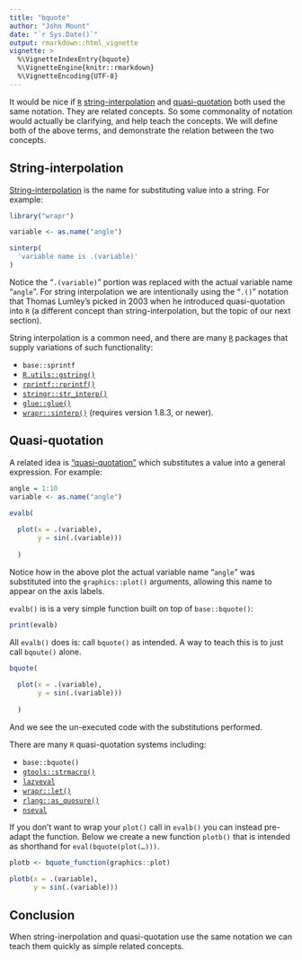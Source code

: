 ```yaml
---
title: "bquote"
author: "John Mount"
date: "`r Sys.Date()`"
output: rmarkdown::html_vignette
vignette: >
  %\VignetteIndexEntry{bquote}
  %\VignetteEngine{knitr::rmarkdown}
  %\VignetteEncoding{UTF-8}
---
```


It would be nice if [<code>R</code>](https://www.r-project.org) [string-interpolation](https://en.wikipedia.org/wiki/String_interpolation) and [quasi-quotation](https://en.wikipedia.org/wiki/Grave_accent#Use_in_programming) both used the same notation.  They are related concepts. So some commonality of notation would actually be clarifying, and help teach the concepts. We will define both of the above terms, and demonstrate the relation between the two concepts.


## String-interpolation

[String-interpolation](https://en.wikipedia.org/wiki/String_interpolation) is the name for substituting value into a string.
For example:

```r
library("wrapr")

variable <- as.name("angle")

sinterp(
  'variable name is .(variable)'
)
```

Notice the "<code>.(variable)</code>" portion was replaced with the actual variable name "<code>angle</code>".
For string interpolation we are intentionally using the "<code>.()</code>" notation that Thomas Lumley’s picked in 2003 when he introduced quasi-quotation into <code>R</code> (a different concept than string-interpolation, but the topic of our next section).

String interpolation is a common need, and there are many [<code>R</code>](https://www.r-project.org) packages that supply variations of such functionality:

  * <code>base::sprintf</code>
  * [<code>R.utils::gstring()</code>](https://CRAN.R-project.org/package=R.utils)
  * [<code>rprintf::rprintf()</code>](https://CRAN.R-project.org/package=rprintf)
  * [<code>stringr::str_interp()</code>](https://CRAN.R-project.org/package=stringr)
  * [<code>glue::glue()</code>](https://CRAN.R-project.org/package=glue)
  * [<code>wrapr::sinterp()</code>](https://winvector.github.io/wrapr/reference/sinterp.html) (requires version 1.8.3, or newer).
  
  
## Quasi-quotation

A related idea is ["quasi-quotation"](https://en.wikipedia.org/wiki/Grave_accent#Use_in_programming) which substitutes a value into a general expression.  For example:

```r
angle = 1:10
variable <- as.name("angle")

evalb(
  
  plot(x = .(variable), 
       y = sin(.(variable)))
  
  )
```

Notice how in the above plot the actual variable name "<code>angle</code>" was substituted into the <code>graphics::plot()</code> arguments, allowing this name to appear on the axis labels.

<code>evalb()</code> is is a very simple function built on top of <code>base::bquote()</code>:

```r
print(evalb)
```

All <code>evalb()</code> does is: call <code>bquote()</code> as intended.  A way to teach this is to just call `bqoute()` alone.

```r
bquote(
  
  plot(x = .(variable), 
       y = sin(.(variable)))
  
  )
```

And we see the un-executed code with the substitutions performed.

There are many <code>R</code> quasi-quotation systems including:

 * <code>base::bquote()</code>
 * [<code>gtools::strmacro()</code>](https://CRAN.R-project.org/package=gtools)
 * [<code>lazyeval</code>](https://CRAN.R-project.org/package=lazyeval)
 * [<code>wrapr::let()</code>](https://winvector.github.io/wrapr/reference/let.html)
 * [<code>rlang::as_quosure()</code>](https://rlang.r-lib.org/reference/as_quosure.html)
 * [<code>nseval</code>](https://CRAN.R-project.org/package=nseval)

If you don't want to wrap your <code>plot()</code> call in <code>evalb()</code> you can instead pre-adapt the function.  Below we create a new function <code>plotb()</code> that is intended as shorthand for <code>eval(bquote(plot(...)))</code>.

```r
plotb <- bquote_function(graphics::plot)

plotb(x = .(variable), 
      y = sin(.(variable)))
```

## Conclusion

When string-inerpolation and quasi-quotation use the same notation we can teach them quickly as simple related concepts.


